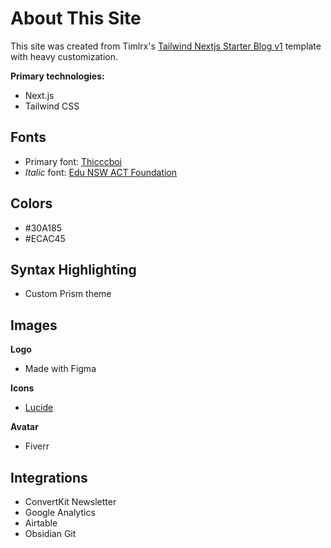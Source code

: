 # About This Site

This site was created from Timlrx's [Tailwind Nextjs Starter Blog v1](https://github.com/timlrx/tailwind-nextjs-starter-blog) template with heavy customization.

**Primary technologies:**

- Next.js
- Tailwind CSS

## Fonts

- Primary font: [Thicccboi](https://github.com/wonderunit/font-thicccboi)
- _Italic_ font: [Edu NSW ACT Foundation](https://fonts.google.com/specimen/Edu+NSW+ACT+Foundation)

## Colors

- <span className="text-primary-500">#30A185</span>
- <span className="text-secondary-500">#ECAC45</span>

## Syntax Highlighting

- Custom Prism theme

## Images

**Logo**

- Made with Figma

**Icons**

- [Lucide](https://lucide.dev/)

**Avatar**

- Fiverr

## Integrations

- ConvertKit Newsletter
- Google Analytics
- Airtable
- Obsidian Git
